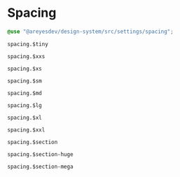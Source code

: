 
<Meta title="Styles/Spacing" />

# Spacing

```scss
@use "@areyesdev/design-system/src/settings/spacing";
```

`spacing.$tiny`

<div className="spacing spacing--tiny"></div>

`spacing.$xxs`

<div className="spacing spacing--xxs"></div>

`spacing.$xs`

<div className="spacing spacing--xs"></div>

`spacing.$sm`

<div className="spacing spacing--sm"></div>

`spacing.$md`

<div className="spacing spacing--md"></div>

`spacing.$lg`

<div className="spacing spacing--lg"></div>

`spacing.$xl`

<div className="spacing spacing--xl"></div>

`spacing.$xxl`

<div className="spacing spacing--xxl"></div>

`spacing.$section`

<div className="spacing spacing--section"></div>

`spacing.$section-huge`

<div className="spacing spacing--section-huge"></div>

`spacing.$section-mega`

<div className="spacing spacing--section-mega"></div>
